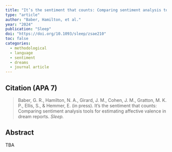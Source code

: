 ```yaml
---
title: "It’s the sentiment that counts: Comparing sentiment analysis tools for estimating affective valence in dream reports"
type: "article"
author: "Baber, Hamilton, et al."
year: "2024"
publication: "Sleep"
doi: "https://doi.org/10.1093/sleep/zsae210"
toc: false
categories:
  - methodological
  - language
  - sentiment
  - dreams
  - journal article
---
```


## Citation (APA 7)

> Baber, G. R., Hamilton, N. A., Girard, J. M., Cohen, J. M., Gratton, M. K. P., Ellis, S., & Hemmer, E. (in press). It’s the sentiment that counts: Comparing sentiment analysis tools for estimating affective valence in dream reports. *Sleep.*

## Abstract

TBA
